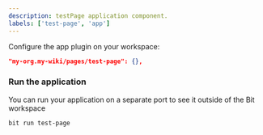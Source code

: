 ```yaml
---
description: testPage application component.
labels: ['test-page', 'app']
---
```


Configure the app plugin on your workspace:

```json
"my-org.my-wiki/pages/test-page": {},
```

### Run the application

You can run your application on a separate port to see it outside of the Bit workspace

```bash
bit run test-page
```

